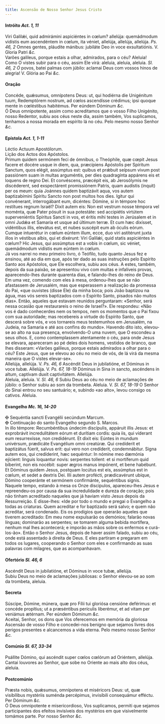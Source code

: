 ```yaml
---
title: Ascensão de Nosso Senhor Jesus Cristo
---
```



<h4 class="text-center">Intróito <em>Act. 1, 11</em></h4>
<div class="container-fluid">
<div class="row">
<div class="col-6 dropcaps text-justify">
Viri Galilǽi, quid admirámini aspiciéntes in cœlum? allelúja: quemádmodum vidístis eum ascendéntem in cœlum, ita véniet, allelúja, allelúja, allelúja. <em>Ps. 46, 2</em> Omnes gentes, pláudite mánibus: jubiláte Deo in voce exsultatiónis.
V. Gloria Patri <em>&c.</em>
</div>
<div class="col-6 dropcaps text-justify">
Varões galileus, porque estais a olhar, admirados, para o céu? Aleluia! Como O vistes subir para o céu, assim Ele virá: aleluia, aleluia, aleluia. <em>Sl. 46, 2 Ó</em> povos, batei palmas com júbilo: aclamai Deus com vossos hinos de alegria!
V. Glória ao Pai <em>&c.</em>
</div>
</div>
</div>

<h4 class="text-center">Oração</h4>
<div class="container-fluid">
<div class="row">
<div class="col-6 dropcaps text-justify">
Concéde, quǽsumus, omnípotens Deus: ut, qui hodiérna die Unigénitum tuum, Redemptórem nostrum, ad cœlos ascendísse crédimus; ipsi quoque mente in cœléstibus habitémus. Per eúndem Dóminum <em>&c.</em>
</div>
<div class="col-6 dropcaps text-justify">
Ó Deus omnipotente, assim como acreditamos que o vosso Filho Unigénito, nosso Redentor, subiu aos céus neste dia, assim também, Vos suplicamos, tenhamos a nossa morada em espírito lá no céu. Pelo mesmo nosso Senhor <em>&c.</em>
</div>
</div>
</div>

<h4 class="text-center">Epístola <em>Act. 1, 1-11</em></h4>
<div class="container-fluid">
<div class="row">
<div class="col-6 text-justify">
Léctio Actuum Apostólorum.
</div>
<div class="col-6 text-justify">
Lição dos Actos dos Apóstolos.
</div>
<div class="col-6 dropcaps text-justify">
Primum quidem sermónem feci de ómnibus, o Theóphile, quæ cœpit Jesus facere et docére usque in diem, qua, præcípiens Apóstolis per Spíritum Sanctum, quos elégit, assúmptus est: quibus et prǽbuit seípsum vivum post passiónem suam in multas arguméntis, per dies quadragínta appárens eis et loquens de regno Dei. Et convéscens, præcépit eis, ab Jerosólymis ne discéderent, sed exspectárent promissiónem Patris, quam audístis (inquit) per os meum: quia Joánnes quidem baptizávit aqua, vos autem baptizabímini Spíritu Sancto non post multos hos dies. Igitur qui convénerant, interrogábant eum, dicéntes: Dómine, si in témpore hoc restítues regnum Israël? Dixit autem eis: Non est vestrum nosse témpora vel moménta, quæ Pater pósuit in sua potestáte: sed accipiétis virtútem superveniéntis Spíritus Sancti in vos, et éritis mihi testes in Jerúsalem et in omni Judǽa et Samaría et usque ad últimum terræ. Et cum hæc dixísset, vidéntibus illis, elevátus est, et nubes suscépit eum ab óculis eórum. Cumque intuerétur in cœlum eúntem illum, ecce, duo viri astitérunt juxta illos in véstibus albis, qui et dixérunt: Viri Galilǽi, quid statis aspiciéntes in cœlum? Hic Jesus, qui assúmptus est a vobis in cœlum, sic véniet, quemádmodum vidístis eum eúntem in cœlum.
</div>
<div class="col-6 dropcaps text-justify">
Já vos narrei no meu primeiro livro, ó Teófilo, tudo quanto Jesus fez e ensinou, até ao dia em que, após ter dado as suas instruções pelo Espírito Santo aos Apóstolos, que Ele escolhera, subiu aos céus. A estes, também, depois da sua paixão, se apresentou vivo com muitas e infalíveis provas, aparecendo-lhes durante quarenta dias, e falando-lhes do reino de Deus. Em uma vez, comendo com eles à mesa, ordenou-lhes que se não afastassem de Jerusalém, mas que esperassem a realização da promessa do Pai, «que ouvistes (disse Ele) da minha boca; pois João baptizou na água, mas vós sereis baptizados com o Espírito Santo, pisados não muitos dias». Então, aqueles que estavam reunidos perguntaram: «Senhor, será nessa ocasião que restaurareis o reino de Israel?». Ele respondeu: «Não vos é dado conhecerdes nem os tempos, nem os momentos que o Pai fixou com sua autoridade; mas recebereis a virtude do Espírito Santo, que descerá sobre vós, e vos tornareis meus testemunhos em Jerusalém, na Judeia, na Samaria e até aos confins do mundo». Havendo dito isto, elevou-se ao alto na sua presença, envolvendo-O uma nuvem, que O escondeu a seus olhos. E, como contemplassem atentamente o céu, para onde Jesus se elevara, apareceram ao pé deles dois homens, vestidos de branco, que lhes disseram: «Varões galileus, porque estais admirados a olhar para o céu? Este Jesus, que se elevou ao céu no meio de vós, de lá virá da mesma maneira que O vistes elevar-se».
</div>
</div>
</div>

<div class="container-fluid">
<div class="row">
<div class="col-6 text-justify">
Allelúja, allelúja. V. <em>Ps. 46, 6</em> Ascéndit Deus in jubilatióne, et Dóminus in voce tubæ. Allelúja. V. <em>Ps. 67, 18-19</em> Dóminus in Sina in sancto, ascéndens in altum, captívam duxit captivitátem. Allelúja.
</div>
<div class="col-6 text-justify">
Aleluia, aleluia. V. <em>Sl. 46, 6</em> Subiu Deus ao céu no meio de aclamações de júbilo: o Senhor subiu ao som da trombeta. Aleluia. V. <em>Sl. 67, 18-19</em> O Senhor do Sinai entrou no seu santuário; e, subindo «ao alto», levou consigo os cativos. Aleluia.
</div>
</div>
</div>

<h4 class="text-center">Evangelho <em>Mc. 16, 14-20</em></h4>
<div class="container-fluid">
<div class="row">
<div class="col-6 text-justify">
<span class="text-danger">&#10016;</span> Sequéntia sancti Evangélii secúndum Marcum.
</div>
<div class="col-6 text-justify">
<span class="text-danger">&#10016;</span> Continuação do santo Evangelho segundo S. Marcos.
</div>
<div class="col-6 dropcaps text-justify">
In illo témpore: Recumbéntibus úndecim discípulis, appáruit illis Jesus: et exprobrávit incredulitátem eórum et durítiam cordis: quia iis, qui víderant eum resurrexísse, non credidérunt. Et dixit eis: Eúntes in mundum univérsum, prædicáte Evangélium omni creatúræ. Qui credíderit et baptizátus fúerit, salvus erit: qui vero non credíderit, condemnábitur. Signa autem eos, qui credíderint, hæc sequéntur: In nómine meo dæmónia ejícient: linguis loquantur novis: serpentes tollent: et si mortíferum quid bíberint, non eis nocébit: super ægros manus impónent, et bene habébunt. Et Dóminus quidem Jesus, postquam locútus est eis, assúmptus est in cœlum, et sedet a dextris Dei. Illi autem profécti, prædicavérunt ubíque, Dómino cooperánte et sermónem confirmánte, sequéntibus signis.
</div>
<div class="col-6 dropcaps text-justify">
Naquele tempo, estando à mesa os Onze discípulos, apareceu-lhes Jesus e repreendeu-os por causa da sua incredulidade e dureza de coração; pois não tinham acreditado naqueles que já haviam visto Jesus depois da Ressurreição. E disse-lhes: «Ide por todo o mundo e pregai o Evangelho a todas as criaturas. Quem acreditar e for baptizado será salvo; e quem não acreditar, será condenado. Eis os prodígios que operarão aqueles que tiverem acreditado: Em meu nome expulsarão os demónios; falarão novas línguas; dominarão as serpentes; se tomarem alguma bebida mortífera, nenhum mal lhes acontecerá; e imporão as mãos sobre os enfermos e curá-los-ão». Então o Senhor Jesus, depois de haver assim falado, subiu ao céu, onde está assentado à direita de Deus. E eles partiram e pregaram em todos os lugares, cooperando o Senhor com eles e confirmando as suas palavras com milagres, que as acompanhavam.
</div>
</div>
</div>

<h4 class="text-center">Ofertório <em>Sl. 46, 6</em></h4>
<div class="container-fluid">
<div class="row">
<div class="col-6 dropcaps text-justify">
Ascéndit Deus in jubilatióne, et Dóminus in voce tubæ, allelúja.
</div>
<div class="col-6 dropcaps text-justify">
Subiu Deus no meio de aclamações jubilosas: o Senhor elevou-se ao som da trombeta, aleluia.
</div>
</div>
</div>

<h4 class="text-center">Secreta</h4>
<div class="container-fluid">
<div class="row">
<div class="col-6 dropcaps text-justify">
Súscipe, Dómine, múnera, quæ pro Fílii tui gloriósa censióne deférimus: et concéde propítius; ut a præséntibus perículis liberémur, et ad vitam per veniámus ætérnam. Per eúndem Dóminum <em>&c.</em>
</div>
<div class="col-6 dropcaps text-justify">
Aceitai, Senhor, os dons que Vos oferecemos em memória da gloriosa Ascensão de vosso Filho e concedei-nos benigno que sejamos livres dos perigos presentes e alcancemos a vida eterna. Pelo mesmo nosso Senhor <em>&c.</em>
</div>
</div>
</div>

<h4 class="text-center">Comúnio <em>Sl. 67, 33-34</em></h4>
<div class="container-fluid">
<div class="row">
<div class="col-6 dropcaps text-justify">
Psállite Dómino, qui ascéndit super cœlos cœlórum ad Oriéntem, allelúja.
</div>
<div class="col-6 dropcaps text-justify">
Cantai louvores ao Senhor, que sobe no Oriente ao mais alto dos céus, aleluia.
</div>
</div>
</div>

<h4 class="text-center">Postcomúnio</h4>
<div class="container-fluid">
<div class="row">
<div class="col-6 dropcaps text-justify">
Præsta nobis, quǽsumus, omnípotens et miséricors Deus: ut, quæ visibílibus mystériis suménda percépimus, invisíbili consequámur efféctu. Per Dóminum <em>&c.</em>
</div>
<div class="col-6 dropcaps text-justify">
Ó Deus omnipotente e misericordioso, Vos suplicamos, permiti que sejamos participantes dos efeitos invisíveis dos mystérios em que visivelmente tomámos parte. Por nosso Senhor <em>&c.</em>
</div>
</div>
</div>
